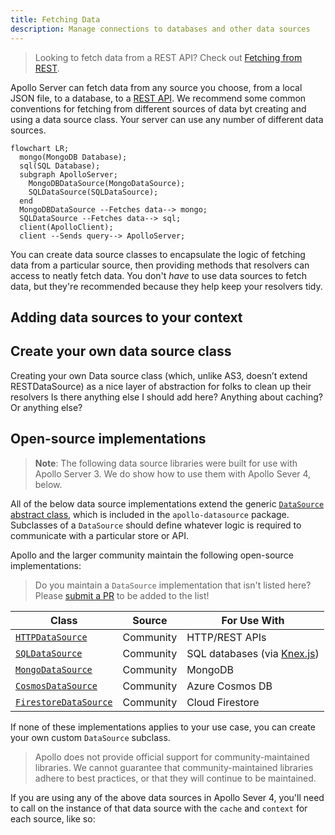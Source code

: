 ```yaml
---
title: Fetching Data
description: Manage connections to databases and other data sources
---
```


> Looking to fetch data from a REST API? Check out [Fetching from REST](./fetching-rest).

Apollo Server can fetch data from any source you choose, from a local JSON file, to a database, to a [REST API](./fetching-rest). We recommend some common conventions for fetching from different sources of data byt creating and using a data source class. Your server can use any number of different data sources.

```mermaid
flowchart LR;
  mongo(MongoDB Database);
  sql(SQL Database);
  subgraph ApolloServer;
    MongoDBDataSource(MongoDataSource);
    SQLDataSource(SQLDataSource);
  end
  MongoDBDataSource --Fetches data--> mongo;
  SQLDataSource --Fetches data--> sql;
  client(ApolloClient);
  client --Sends query--> ApolloServer;
```

You can create data source classes to encapsulate the logic of fetching data from a particular source, then providing methods that resolvers can access to neatly fetch data. You don't _have_ to use data sources to fetch data, but they're recommended because they help keep your resolvers tidy.

## Adding data sources to your context

## Create your own data source class

Creating your own Data source class (which, unlike AS3, doesn’t extend RESTDataSource) as a nice layer of abstraction for folks to clean up their resolvers
Is there anything else I should add here? Anything about caching? Or anything else?

## Open-source implementations

> **Note**: The following data source libraries were built for use with Apollo Server 3. We do show how to use them with Apollo Sever 4, below.

All of the below data source implementations extend the generic [`DataSource` abstract class](https://github.com/apollographql/apollo-server/blob/main/packages/apollo-datasource/src/index.ts), which is included in the `apollo-datasource` package. Subclasses of a `DataSource` should define whatever logic is required to communicate with a particular store or API.

Apollo and the larger community maintain the following open-source implementations:

> Do you maintain a `DataSource` implementation that isn't listed here? Please [submit a PR](https://github.com/apollographql/apollo-server/blob/main/docs/source/data/data-sources.md) to be added to the list!

| Class            | Source    | For Use With          |
|------------------|-----------|-----------------------|
| [`HTTPDataSource`](https://github.com/StarpTech/apollo-datasource-http)  | Community | HTTP/REST APIs |
| [`SQLDataSource`](https://github.com/cvburgess/SQLDataSource)  | Community | SQL databases (via [Knex.js](http://knexjs.org/)) |
| [`MongoDataSource`](https://github.com/GraphQLGuide/apollo-datasource-mongodb/) | Community | MongoDB |
| [`CosmosDataSource`](https://github.com/andrejpk/apollo-datasource-cosmosdb) | Community | Azure Cosmos DB |
| [`FirestoreDataSource`](https://github.com/swantzter/apollo-datasource-firestore) | Community | Cloud Firestore |

If none of these implementations applies to your use case, you can create your own custom `DataSource` subclass.

> Apollo does not provide official support for community-maintained libraries. We cannot guarantee that community-maintained libraries adhere to best practices, or that they will continue to be maintained.

If you are using any of the above data sources in Apollo Sever 4, you'll need to call on the instance of that data source with the `cache` and `context` for each source, like so:
